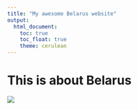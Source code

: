 ```yaml
---
title: "My awesome Belarus website"
output: 
  html_document:
    toc: true
    toc_float: true
    theme: cerulean
---
```


# This is about Belarus

![](https://media.giphy.com/media/drXGoW1iudhKw/giphy.gif)
